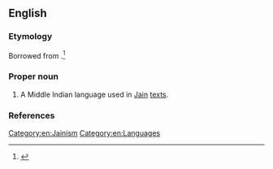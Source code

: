 ==English==

===Etymology===
Borrowed from {{bor|en|sa|-}} {{compound|sa|अर्ध|gloss1=half|मागधी|gloss2=[[Magadhi]]}}.<ref>{{cite book |author1=Constance Jones |author2=James D. Ryan |title=Encyclopedia of Hinduism |url=https://books.google.com/books?id=OgMmceadQ3gC&pg=PA42 |year=2006 |publisher=Infobase Publishing |isbn=978-0-8160-7564-5 |pages=42 }}</ref> 

===Proper noun===
{{en-proper noun}}

# A Middle Indian language used in [[Jain]] [[text]]s.

===References===
<references />
[[Category:en:Jainism]]
[[Category:en:Languages]]